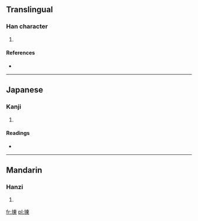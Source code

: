 ==Translingual==

===Han character===
{{Han char|rn=32|rad=土|as=08|sn=11|four=4519<sub>6</sub>|canj=土木田 (GDW)}}

# {{defn|Han|sort=土08}}

====References====
* {{Han ref|kx=0230.390|dkj=05178|hdz=10451.010|uh=57EC|ud=22508|bh=D4C0|bd=54464}}

----

==Japanese==

===Kanji===
{{ja-kanji|grade=|rs=土08}}

# {{defn|Japanese|sort=土08}}

====Readings====
* {{ja-readings|on=[[とう]] (tō), [[つ]] (tsu)|kun=}}

----

==Mandarin==

===Hanzi===
{{cmn-hanzi|pin=[[dōng]] ([[dong1]])|wg=[[tung]]<sup>1</sup>}}

# {{defn|Mandarin|sort=土08}}

[[fr:埬]]
[[pl:埬]]